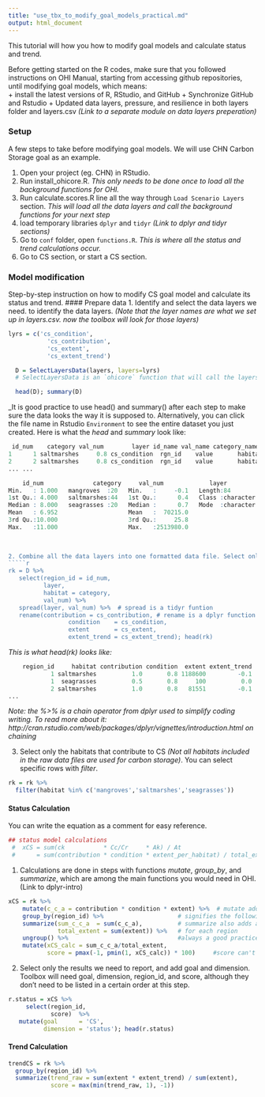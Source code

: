 ```yaml
---
title: "use_tbx_to_modify_goal_models_practical.md"
output: html_document
---
```

This tutorial will how you how to modify goal models and calculate status and trend.

Before getting started on the R codes, make sure that you followed instructions on OHI Manual, starting from accessing github repositories, until modifying goal models, which means:  
 + install the latest versions of R, RStudio, and GitHub
 + Synchronize GitHub and Rstudio
 + Updated data layers, pressure, and resilience in both layers folder and layers.csv _(Link to a separate module on data layers preperation)_

### Setup
A few steps to take before modifying goal models. We will use CHN Carbon Storage goal as an example.

1. Open your project (eg. CHN) in RStudio.
1. Run install_ohicore.R. _This only needs to be done once to load all the background functions for OHI._
1. Run calculate.scores.R line all the way through `Load Scenario Layers` section. _This will load all the data layers and call the background functions for your next step_
1. load temporary libraries `dplyr` and `tidyr` _(Link to dplyr and tidyr sections)_
1. Go to `conf` folder, open `functions.R`. _This is where all the status and trend calculations occur._
1. Go to CS section, or start a CS section.

### Model modification
Step-by-step instruction on how to modify CS goal model and calculate its status and trend.
#### Prepare data
1. Identify and select the data layers we need. to identify the data layers. _(Note that the layer names are what we set up in layers.csv. now the toolbox will look for those layers)_
````` r
lyrs = c('cs_condition',
           'cs_contribution',
           'cs_extent',
           'cs_extent_trend')

  D = SelectLayersData(layers, layers=lyrs)
  # SelectLayersData is an `ohicore` function that will call the layers from layers folder you just named

  head(D); summary(D)

  `````
_It is good practice to use head() and summary() after each step to make sure the data looks the way it is supposed to. Alternatively, you can click the file name in Rstudio `Environment` to see the entire dataset you just created. Here is what the _head_ and _summary_ look like:

 ````` r
  id_num    category val_num        layer id_name val_name category_name                        flds year
1      1 saltmarshes     0.8 cs_condition  rgn_id    value       habitat id_num | category | val_num   NA
2      2 saltmarshes     0.8 cs_condition  rgn_id    value       habitat id_num | category | val_num   NA
... ...

     id_num              category     val_num             layer             id_name            val_name         category_name          flds                year
 Min.   : 1.000   mangroves  :20   Min.   :     -0.1   Length:84          Length:84          Length:84          Length:84          Length:84          Min.   :2007  
 1st Qu.: 4.000   saltmarshes:44   1st Qu.:      0.4   Class :character   Class :character   Class :character   Class :character   Class :character   1st Qu.:2007  
 Median : 8.000   seagrasses :20   Median :      0.7   Mode  :character   Mode  :character   Mode  :character   Mode  :character   Mode  :character   Median :2010  
 Mean   : 6.952                    Mean   :  70215.0                                                                                                  Mean   :2010  
 3rd Qu.:10.000                    3rd Qu.:     25.8                                                                                                  3rd Qu.:2012  
 Max.   :11.000                    Max.   :2513980.0                                                                                                  Max.   :2013  
                                                                                                                                                      NA's   :63
                                                                                                                                                      `````

2. Combine all the data layers into one formatted data file. Select only the columns we need with _select_, change the row format to columns with _spread_, and change the column names to something easier to use with _rename_.
`````r
rk = D %>%
    select(region_id = id_num,
           layer,
           habitat = category,
           val_num) %>%
    spread(layer, val_num) %>%  # spread is a tidyr funtion
    rename(contribution = cs_contribution, # rename is a dplyr function
                  condition    = cs_condition,
                  extent       = cs_extent,
                  extent_trend = cs_extent_trend); head(rk)
`````
_This is what head(rk) looks like:_
`````r
    region_id     habitat contribution condition  extent extent_trend
            1 saltmarshes          1.0       0.8 1188600         -0.1
            1  seagrasses          0.5       0.8     100          0.0
            2 saltmarshes          1.0       0.8   81551         -0.1
...
`````
_Note: the %>% is a chain operator from dplyr used to simplify coding writing. To read more about it: http://cran.rstudio.com/web/packages/dplyr/vignettes/introduction.html on chaining_

<!-- narrative for video: we select only the columns we need: the province id, layer, habitat, and values. note that those names have been written differently in github than the original data file, as shown in the summary (point to summary). we’ll change the names to something we can easily recognize. and we can do so in the select command (region_id to id_num, etc)
right now, the data are in rows, and we want to make each layer into a column (show data on R of what this means). We use spread in the tidyr package to do that. (note that we wrote tidyr:: spread, to show that the command spread comes from tidyr package). in this command, the key= variable to become column headers, which is layer. value= data, which is val_num. for more info on spread, see cheat sheet, and ?spread
now the data is in a nice and clean format in one table, we can do the status calculation. The model is written out according to the data description file. -->

3. Select only the habitats that contribute to CS _(Not all habitats included in the raw data files are used for carbon storage)_. You can select specific rows with _filter_.
`````r
rk = rk %>%
  filter(habitat %in% c('mangroves','saltmarshes','seagrasses'))
`````

#### Status Calculation
You can write the equation as a comment for easy reference.  
`````r
## status model calculations
 #  xCS = sum(ck           * Cc/Cr     * Ak) / At
 #      = sum(contribution * condition * extent_per_habitat) / total_extent_all_habitats
`````

1. Calculations are done in steps with functions _mutate_, _group_by_, and _summarize_, which are among the main functions you would need in OHI. (Link to dplyr-intro)
`````r
xCS = rk %>%
    mutate(c_c_a = contribution * condition * extent) %>%  # mutate adds a new column
    group_by(region_id) %>%                     # signifies the following calculations are done within each region
    summarize(sum_c_c_a  = sum(c_c_a),          # summarize also adds a new column, but gives one aggregated result
              total_extent = sum(extent)) %>%   # for each region
    ungroup() %>%                               #always a good practice to ungroup before next operation
    mutate(xCS_calc = sum_c_c_a/total_extent,
           score = pmax(-1, pmin(1, xCS_calc)) * 100)     #score can't exceed 100
`````

2. Select only the results we need to report, and add goal and dimension. Toolbox will need goal, dimension, region_id, and score, although they don't need to be listed in a certain order at this step.
`````r
r.status = xCS %>%
     select(region_id,
            score)  %>%
   mutate(goal      = 'CS',
          dimension = 'status'); head(r.status)
`````

#### Trend Calculation 
`````r
trendCS = rk %>%
  group_by(region_id) %>%
  summarize(trend_raw = sum(extent * extent_trend) / sum(extent),
            score = max(min(trend_raw, 1), -1))
`````

<!-- eventually we want a score for each region. to do so, we group the data by region, with group_by, by rgn_id (show new data table grouped by region)
next we calculate the sum of extent*condition*contribution in each region, and the sum of all extents. we use summarize this time, which adds a new column automatically, and aggregate different habitats in each region into one combined score. note that summarize acts based on the group_by command we just did. then we ungroup before the next command, which is always a good practice.
now we have calculated the sum of extent*condition*contribution, and the sum of extents (point to the model equation), we can calculate the final score for each region. again, to add a new column, we use mutate. since the score can’t exceed 100, we’ll use the function min(1, xCS_calc), which takes the minimum of the two numbers.
after we calculate the score, there is one more step to create a new table for the status score called r.status and format the it to match the style of the other goals. (show the outcome table in green). again we’ll use the mutate function to add in two new columns: goal and dimension. Then we select only the columns we need, with the select function. now, the status calculation is done!
in addition to status, we also need to calculate trend. we use the first table we made today, rk, which contains the raw data for all habitats in all regions. we first aggregate the data by region using group_by, then add two new columns for the trend calculation and the score, using summarize.
similar to status, trend scores need to be properly formatted to match the rest of the goal trends. we’ll create a new table called r.trend with the scores we just calculated. again, we use mutate and select, as shown here.
now we’ve successfully calculated status and trend, the last thing we need to do is combine them into one table called scores. we combine r.status and r.trend by first binding by rows (rbind). -->
